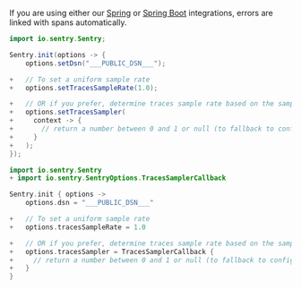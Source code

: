 <Note>

If you are using either our [Spring](/platforms/java/guides/spring/performance/) or [Spring Boot](/platforms/java/guides/spring-boot/performance/) integrations, errors are linked with spans automatically.

</Note>

<SignInNote />

```java {diff, tabTitle:Java}
import io.sentry.Sentry;

Sentry.init(options -> {
    options.setDsn("___PUBLIC_DSN___");

+   // To set a uniform sample rate
+   options.setTracesSampleRate(1.0);

+   // OR if you prefer, determine traces sample rate based on the sampling context
+   options.setTracesSampler(
+     context -> {
+       // return a number between 0 and 1 or null (to fallback to configured value)
+     }
+   );
});
```

```kotlin {diff, tabTitle:Kotlin}
import io.sentry.Sentry
+ import io.sentry.SentryOptions.TracesSamplerCallback

Sentry.init { options ->
    options.dsn = "___PUBLIC_DSN___"

+   // To set a uniform sample rate
+   options.tracesSampleRate = 1.0

+   // OR if you prefer, determine traces sample rate based on the sampling context
+   options.tracesSampler = TracesSamplerCallback {
+     // return a number between 0 and 1 or null (to fallback to configured value)
+   }
}
```
